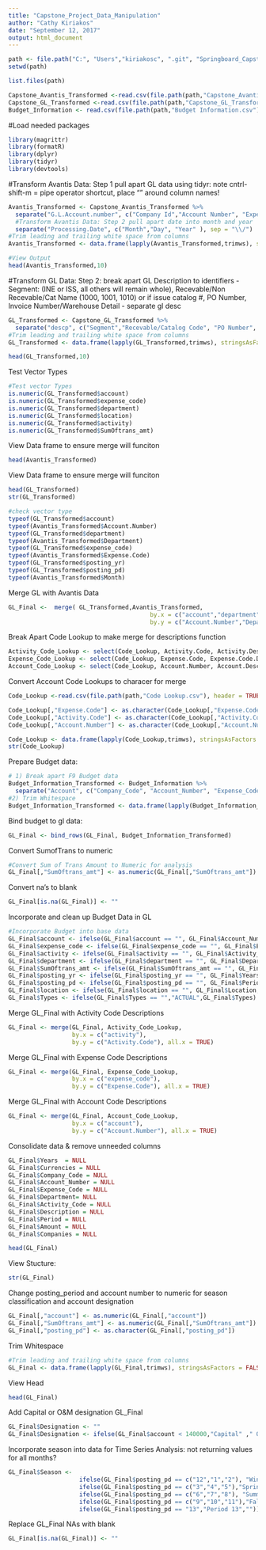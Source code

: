 ---
title: "Capstone_Project_Data_Manipulation"
author: "Cathy Kiriakos"
date: "September 12, 2017"
output: html_document
---

```{r setwd, include=FALSE}
path <- file.path("C:", "Users","kiriakosc", ".git", "Springboard_Capstone")
setwd(path)
```

```{r list_wd_files, include=FALSE}
list.files(path)
```


```{r load_csvs, warning=FALSE, include=FALSE}
Capstone_Avantis_Transformed <-read.csv(file.path(path,"Capstone_Avantis_Transformed.csv")) #Avantis base data
Capstone_GL_Transformed <-read.csv(file.path(path,"Capstone_GL_Transformed.csv")) #GL base data
Budget_Information <- read.csv(file.path(path,"Budget Information.csv"))
```

#Load needed packages
```{r load_packages, include=FALSE}
library(magrittr)
library(formatR)
library(dplyr)
library(tidyr)
library(devtools)
```
#Transform Avantis Data: 
Step 1 pull apart GL data using tidyr: note cntrl-shift-m = pipe operator shortcut, place "" around column names!
```{r Transform_Avantis_Data}
Avantis_Transformed <- Capstone_Avantis_Transformed %>% 
  separate("G.L.Account.number", c("Company Id","Account Number", "Expense Code", "Department","Location","Activity Code","Center" ), sep = "\\-") %>% 
  #Transform Avantis Data: Step 2 pull apart date into month and year
  separate("Processing.Date", c("Month","Day", "Year" ), sep = "\\/")
#Trim leading and trailing white space from columns
Avantis_Transformed <- data.frame(lapply(Avantis_Transformed,trimws), stringsAsFactors = FALSE)

#View Output  
head(Avantis_Transformed,10)
```
#Transform GL Data: 
Step 2: break apart GL Description to identifiers - Segment: (INE or ISS, all others will remain whole), Recevable/Non Recevable/Cat Name (1000, 1001, 1010) or if issue catalog #, PO Number, Invoice Number/Warehouse Detail -  separate gl desc
```{r Transform_GL_Data}
GL_Transformed <- Capstone_GL_Transformed %>% 
  separate("descp", c("Segment","Recevable/Catalog Code", "PO Number", "Invoice Number/Warehouse Detail" ), sep = "\\-", fill = "left") 
#Trim leading and trailing white space from columns
GL_Transformed <- data.frame(lapply(GL_Transformed,trimws), stringsAsFactors = FALSE)

head(GL_Transformed,10)
```
Test Vector Types 
```{r Test_Vector_Types, include=FALSE}
#Test vector Types 
is.numeric(GL_Transformed$account)
is.numeric(GL_Transformed$expense_code)
is.numeric(GL_Transformed$department)
is.numeric(GL_Transformed$location)
is.numeric(GL_Transformed$activity)
is.numeric(GL_Transformed$SumOftrans_amt)
```
View Data frame to ensure merge will funciton
```{r View_Data_Avantis_Tranformed,include=FALSE}
head(Avantis_Transformed)
```
View Data frame to ensure merge will funciton
```{r View_GL_Transformed,include=FALSE}
head(GL_Transformed)
str(GL_Transformed)
```

```{r Check_Vector_Types,include=FALSE}
#check vector type
typeof(GL_Transformed$account)
typeof(Avantis_Transformed$Account.Number)
typeof(GL_Transformed$department)
typeof(Avantis_Transformed$Department)
typeof(GL_Transformed$expense_code)
typeof(Avantis_Transformed$Expense.Code)
typeof(GL_Transformed$posting_yr)
typeof(GL_Transformed$posting_pd)
typeof(Avantis_Transformed$Month)
```
Merge GL with Avantis Data
```{r MergeGL&Avantis}
GL_Final <-  merge( GL_Transformed,Avantis_Transformed, 
                                        by.x = c("account","department","expense_code", "SumOftrans_amt","posting_yr","posting_pd"),
                                        by.y = c("Account.Number","Department","Expense.Code","Extended.line.amount_1","Year","Month"),all.x = TRUE)
```
Break Apart Code Lookup to make merge for descriptions function
```{r Break_Apart_Code_Lookup}
Activity_Code_Lookup <- select(Code_Lookup, Activity.Code, Activity.Description)
Expense_Code_Lookup <- select(Code_Lookup, Expense.Code, Expense.Code.Description, Expense.Code.Category)
Account_Code_Lookup <- select(Code_Lookup, Account.Number, Account.Description)
```
Convert Account Code Lookups to characer for merge
```{r Load_Account_Lookup_ConvertAsCharacter}
Code_Lookup <-read.csv(file.path(path,"Code Lookup.csv"), header = TRUE, stringsAsFactors = FALSE)

Code_Lookup[,"Expense.Code"] <- as.character(Code_Lookup[,"Expense.Code"])
Code_Lookup[,"Activity.Code"] <- as.character(Code_Lookup[,"Activity.Code"])
Code_Lookup[,"Account.Number"] <- as.character(Code_Lookup[,"Account.Number"])

Code_Lookup <- data.frame(lapply(Code_Lookup,trimws), stringsAsFactors = FALSE)
str(Code_Lookup)
```
Prepare Budget data:
```{r Prepare_BudgetData}
# 1) Break apart F9 Budget data 
Budget_Information_Transformed <- Budget_Information %>% 
  separate("Account", c("Company_Code", "Account_Number", "Expense_Code", "Department", "Location", "Activity_Code","Center"), sep = "\\-", fill = "left")
#2) Trim Whitespace
Budget_Information_Transformed <- data.frame(lapply(Budget_Information_Transformed, trimws), stringsAsFactors = FALSE)
```
Bind budget to gl data:
```{r Bind_GL&Budget}
GL_Final <- bind_rows(GL_Final, Budget_Information_Transformed)
```
Convert SumofTrans to numeric
```{r Convert_SumofTranstoNumer, error=FALSE}
#Convert Sum of Trans Amount to Numeric for analysis
GL_Final[,"SumOftrans_amt"] <- as.numeric(GL_Final[,"SumOftrans_amt"])
```
Convert na's to blank
```{r, nastoblank}
GL_Final[is.na(GL_Final)] <- ""
```

Incorporate and clean up Budget Data in GL 
```{r Incorporate_BudgetData}
#Incorporate Budget into base data 
GL_Final$account <- ifelse(GL_Final$account == "", GL_Final$Account_Number, GL_Final$account)
GL_Final$expense_code <- ifelse(GL_Final$expense_code == "", GL_Final$Expense_Code, GL_Final$expense_code)
GL_Final$activity <- ifelse(GL_Final$activity == "", GL_Final$Activity_Code, GL_Final$activity)
GL_Final$department <- ifelse(GL_Final$department == "", GL_Final$Department, GL_Final$department)
GL_Final$SumOftrans_amt <- ifelse(GL_Final$SumOftrans_amt == "", GL_Final$Amount, GL_Final$SumOftrans_amt)
GL_Final$posting_yr <- ifelse(GL_Final$posting_yr == "", GL_Final$Years, GL_Final$posting_yr)
GL_Final$posting_pd <- ifelse(GL_Final$posting_pd == "", GL_Final$Period, GL_Final$posting_pd) 
GL_Final$location <- ifelse(GL_Final$location == "", GL_Final$Location, GL_Final$location)
GL_Final$Types <- ifelse(GL_Final$Types == "","ACTUAL",GL_Final$Types)
```
Merge GL_Final with Activity Code Descriptions
```{r Merge_GL_Final_AccountLookups, error=FALSE}
GL_Final <- merge(GL_Final, Activity_Code_Lookup,
                  by.x = c("activity"),
                  by.y = c("Activity.Code"), all.x = TRUE)
```
Merge GL_Final with Expense Code Descriptions
```{r}
GL_Final <- merge(GL_Final, Expense_Code_Lookup,
                  by.x = c("expense_code"),
                  by.y = c("Expense.Code"), all.x = TRUE)
```
Merge GL_Final with Account Code Descriptions 
```{r}
GL_Final <- merge(GL_Final, Account_Code_Lookup,
                  by.x = c("account"),
                  by.y = c("Account.Number"), all.x = TRUE)
```
Consolidate data & remove unneeded columns
```{r Consolidate_data}
GL_Final$Years  = NULL
GL_Final$Currencies = NULL
GL_Final$Company_Code = NULL
GL_Final$Account_Number = NULL
GL_Final$Expense_Code = NULL
GL_Final$Department= NULL
GL_Final$Activity_Code = NULL
GL_Final$Description = NULL
GL_Final$Period = NULL
GL_Final$Amount = NULL
GL_Final$Companies = NULL

head(GL_Final)
```
View Stucture:
```{r}
str(GL_Final)
```
Change posting_period  and account number to numeric for season classification and account designation
```{r}
GL_Final[,"account"] <- as.numeric(GL_Final[,"account"])
GL_Final[,"SumOftrans_amt"] <- as.numeric(GL_Final[,"SumOftrans_amt"])
GL_Final[,"posting_pd"] <- as.character(GL_Final[,"posting_pd"])
```
Trim Whitespace
```{r}
#Trim leading and trailing white space from columns
GL_Final <- data.frame(lapply(GL_Final,trimws), stringsAsFactors = FALSE)
```
View Head
```{r,head}
head(GL_Final)
```
Add Capital or O&M designation GL_Final
```{r Add_AccountDesignations}
GL_Final$Designation <- ""
GL_Final$Designation <- ifelse(GL_Final$account < 140000,"Capital" ," O&M")
```
Incorporate season into data for Time Series Analysis: not returning values for all months? 
```{r, season}
GL_Final$Season <-  
                    ifelse(GL_Final$posting_pd == c("12","1","2"), "Winter",
                    ifelse(GL_Final$posting_pd == c("3","4","5"),"Spring",
                    ifelse(GL_Final$posting_pd == c("6","7","8"), "Summer",
                    ifelse(GL_Final$posting_pd == c("9","10","11"),"Fall",
                    ifelse(GL_Final$posting_pd == "13","Period 13","")))))
```
Replace GL_Final NAs with blank
```{r Replace_GL_NAs}
GL_Final[is.na(GL_Final)] <- ""
```





